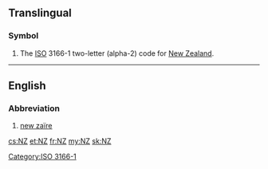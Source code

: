 {{also|nz|NZ|.nz|N.Z.}}
==Translingual==

===Symbol===
{{head|mul|symbol}}
# The [[ISO]] 3166-1 two-letter (alpha-2) code for [[New Zealand]].

[[Category:ISO 3166-1]]
----

==English==

===Abbreviation===
{{head|en|abbreviation}}

# [[new zaïre]]

[[cs:NZ]]
[[et:NZ]]
[[fr:NZ]]
[[my:NZ]]
[[sk:NZ]]